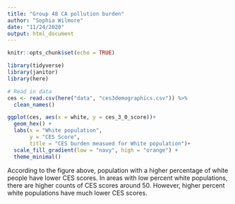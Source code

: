 ```yaml
---
title: "Group 48 CA pollution burden"
author: "Sophia Wilmore"
date: "11/24/2020"
output: html_document
---
```


```r
knitr::opts_chunk$set(echo = TRUE)

library(tidyverse)
library(janitor)
library(here)
```

```r
# Read in data
ces <- read.csv(here("data", "ces3demographics.csv")) %>% 
  clean_names()
```


```r
ggplot(ces, aes(x = white, y = ces_3_0_score))+
  geom_hex() +
  labs(x = "White population",
       y = "CES Score",
       title = "CES burden measued for White population")+
  scale_fill_gradient(low = "navy", high = "orange") +
  theme_minimal()
```

According to the figure above, population with a higher percentage of white people have lower CES scores. In areas with low percent white populations, there are higher counts of CES scores around 50. However, higher percent white populations have much lower CES scores.  



